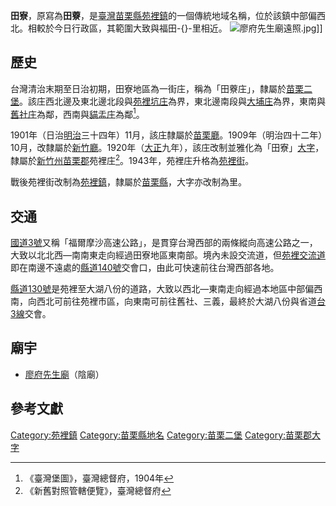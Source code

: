 {{noteTA　
|1 = zh-cn:庄; zh-hk:庄; zh-tw:庄;
}}
'''田寮'''，原寫為'''田藔'''，是[[臺灣|臺灣]][[苗栗縣|苗栗縣]][[苑裡鎮|苑裡鎮]]的一個傳統地域名稱，位於該鎮中部偏西北。相較於今日行政區，其範圍大致與福田-{}-里相近。
[[File:廖府先生廟遠照.jpg|thumb]]]]
==歷史==
台灣清治末期至日治初期，田寮地區為一街庄，稱為「田藔庄」，隸屬於[[苗栗二堡|苗栗二堡]]。該庄西北邊及東北邊北段與[[苑裡坑庄|苑裡坑庄]]為界，東北邊南段與[[大埔_(苗栗縣苑裡鎮)|大埔庄]]為界，東南與[[舊社_(苗栗縣)|舊社庄]]為鄰，西南與[[貓盂庄|貓盂庄]]為鄰<ref>《臺灣堡圖》，臺灣總督府，1904年</ref>。

1901年（日治[[明治|明治]]三十四年）11月，該庄隸屬於[[苗栗廳|苗栗廳]]。1909年（明治四十二年）10月，改隸屬於[[新竹廳|新竹廳]]。1920年（[[大正|大正]]九年），該庄改制並雅化為「田寮」[[大字|大字]]，隸屬於[[新竹州|新竹州]][[苗栗郡|苗栗郡]]苑裡庄<ref>《新舊對照管轄便覽》，臺灣總督府</ref>。1943年，苑裡庄升格為[[苑裡街|苑裡街]]。

戰後苑裡街改制為[[苑裡鎮|苑裡鎮]]，隸屬於[[苗栗縣|苗栗縣]]，大字亦改制為里。

==交通==
[[福爾摩沙高速公路|國道3號]]又稱「福爾摩沙高速公路」，是貫穿台灣西部的兩條縱向高速公路之一，大致以北北西—南南東走向經過田寮地區東南部。境內未設交流道，但[[苑裡交流道|苑裡交流道]]即在南邊不遠處的[[縣道140號|縣道140號]]交會口，由此可快速前往台灣西部各地。

[[縣道130號|縣道130號]]是苑裡至大湖八份的道路，大致以西北—東南走向經過本地區中部偏西南，向西北可前往苑裡市區，向東南可前往舊社、三義，最終於大湖八份與省道[[台3線|台3線]]交會。

==廟宇==
*[[廖府先生廟|廖府先生廟]]（陰廟）

==參考文獻==
{{reflist}}

{{苗栗郡}}

[[Category:苑裡鎮|Category:苑裡鎮]]
[[Category:苗栗縣地名|Category:苗栗縣地名]]
[[Category:苗栗二堡|Category:苗栗二堡]]
[[Category:苗栗郡大字|Category:苗栗郡大字]]